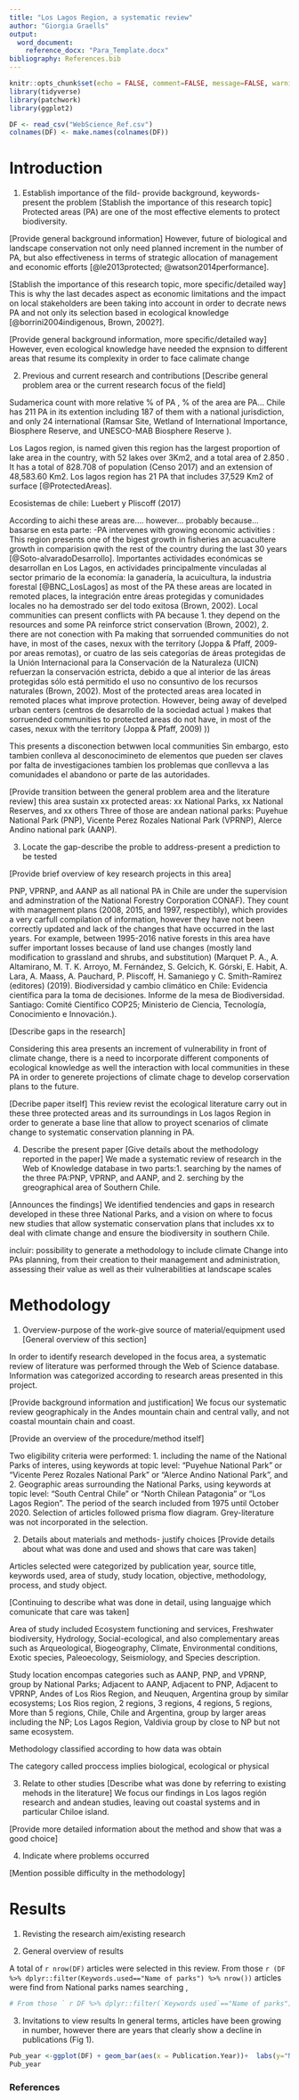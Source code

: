```yaml
---
title: "Los Lagos Region, a systematic review"
author: "Giorgia Graells" 
output:
  word_document:
    reference_docx: "Para_Template.docx"
bibliography: References.bib
---
```


```r
knitr::opts_chunk$set(echo = FALSE, comment=FALSE, message=FALSE, warning=FALSE)
library(tidyverse)
library(patchwork)
library(ggplot2)
```


```r
DF <- read_csv("WebScience_Ref.csv")
colnames(DF) <- make.names(colnames(DF))
```

# Introduction

1. Establish importance of the fild- provide background, keywords- present the problem 
[Stablish the importance of this research topic]
Protected areas (PA) are one of the most effective elements to protect biodiversity. 

[Provide general background information]
However, future of biological and landscape conservation not only need planned increment in the number of PA, but also effectiveness in terms of strategic allocation of management and economic efforts [@le2013protected; @watson2014performance].

[Stablish the importance of this research topic, more specific/detailed way] 
This is why the last decades aspect as economic limitations and the impact on local stakeholders are been taking into account in order to decrate news PA and not only its selection based in ecological knowledge [@borrini2004indigenous, Brown, 2002?].

[Provide general background information, more specific/detailed way]
However, even ecological knowledge have needed the expnsion to different areas that resume its complexity in order to face calimate change


2. Previous and current research and contributions 
[Describe general problem area or the current research focus of the field] 

Sudamerica count with more relative % of PA , %  of the area are PA...
Chile has 211 PA in its extention including 187 of them with a national jurisdiction, 
and only 24 international (Ramsar Site, Wetland of International Importance, Biosphere Reserve, and UNESCO-MAB Biosphere Reserve ). 

Los Lagos region, is named given this region has the largest proportion of lake area in the country, with 52 lakes over 3Km2, and a total area of  	2.850 . It has a total of  828.708 of population (Censo 2017) and an extension of 48,583.60 Km2.
Los lagos region has 21 PA that includes 37,529 Km2 of surface [@ProtectedAreas].


Ecosistemas de chile: Luebert y Pliscoff (2017)

According to aichi these areas are.... 
however...
probably because...
basarse en esta parte:
-PA intervenes with growing economic activities : This region presents one of the bigest growth in fisheries an acuacultere growth in comparision qwith the rest of the country during the last 30 years [@Soto-alvaradoDesarrollo]. Importantes actividades económicas se desarrollan en Los Lagos, en actividades principalmente vinculadas al sector primario de la economía: la ganadería, la acuicultura, la industria forestal [@BNC_LosLagos]
as most of the PA these areas are located in remoted places, 
la integración entre áreas protegidas y comunidades locales no ha demostrado ser del todo exitosa (Brown, 2002).
Local communities can present conflicts with PA because 1. they depend on the resources and some PA reinforce strict conservation (Brown, 2002), 2. there are not conection with Pa making that sorruended communities do not have, in most of the cases, nexux with the territory (Joppa & Pfaff, 2009- por areas remotas), or 
cuatro de las seis categorías de áreas protegidas de la Unión Internacional para la Conservación de la Naturaleza (UICN) refuerzan la conservación estricta, debido a que al interior de las áreas protegidas sólo está permitido el uso no consuntivo de los recursos naturales (Brown, 2002). 
Most of the protected areas area located in remoted places what improve protection. However, being away of develped urban centers (centros de desarrollo de la sociedad actual ) makes that sorruended communities to protected areas do not have, in most of the cases, nexux with the territory (Joppa & Pfaff, 2009) ))

This presents a disconection betwwen local communities
Sin embargo, esto tambien conlleva al desconocimineto de elementos que pueden ser claves por falta de investigaciones
tambien los problemas que conllevva a las comunidades el abandono or parte de las autoridades.
    




[Provide transition between the general problem area and the literature review]
this area sustain xx protected areas: xx National Parks, xx National Reserves, and xx others
Three of those are andean national parks: Puyehue National Park (PNP), Vicente Perez Rozales National Park (VPRNP), Alerce Andino national park (AANP). 



3. Locate the gap-describe the proble to address-present a prediction to be tested 

[Provide brief overview of key research projects in this area]

PNP, VPRNP, and AANP as all national PA in Chile are under the supervision and adminstration of the National Forestry Corporation CONAF). They count with management plans (2008, 2015, and 1997, respectibly), which provides a very carfull compilation of information, however they have not been correctly updated and lack of the changes that have occurred in the last years. For example, between 1995-2016 native forests in this area have suffer important losses because of land use changes (mostly land modification to grassland and shrubs, and substitution) (Marquet P. A., A. Altamirano, M. T. K. Arroyo, M. Fernández, S. Gelcich, K.  Górski,  E.  Habit,  A.  Lara,  A.  Maass,  A.  Pauchard,  P.  Pliscoff,  H.  Samaniego y C. Smith-Ramírez (editores) (2019). Biodiversidad y cambio climático en Chile: Evidencia científica para la toma de decisiones. Informe de   la   mesa   de   Biodiversidad.   Santiago:   Comité   Científico   COP25; Ministerio de Ciencia, Tecnología, Conocimiento e Innovación.).

[Describe gaps in the research] 

Considering this area presents an increment of vulnerability in front of climate change, there is a need to incorporate different components of ecological knowledge as well the interaction with local communities in these PA in order to generete projections of climate chage to develop corservation plans to the future.


[Decribe paper itself]
This review revist the ecological literature carry out in these three protected areas and its surroundings in Los lagos Region in order to generate a base line that allow to proyect scenarios of climate change to systematic conservation planning in PA.

4. Describe the present paper 
[Give details about the methodology reported in the paper]
We made a systematic review of research in the Web of Knowledge database in two parts:1. searching by the names of the three PA:PNP, VPRNP, and AANP, and 2. serching by the greographical area of Southern Chile.

[Announces the findings]
We identified tendencies and gaps in research developed in these three National Parks, and a vision on where to focus new studies that allow systematic conservation plans that includes xx to deal with climate change and ensure the biodiversity in southern Chile.

incluir: possibility to generate a methodology to include climate Change into PAs planning, from their creation to their management and administration, assessing their value as well as their vulnerabilities at landscape scales


# Methodology

1. Overview-purpose of the work-give source of material/equipment used 
[General overview of this section]

In order to identify research developed in the focus area, a systematic review of literature was performed through the Web of Science database. Information was categorized according to research areas presented in this project.

[Provide background information and justification]
We focus our systematic review geographicaly in the Andes mountain chain and central vally, and not coastal mountain chain and coast.




[Provide an overview of the procedure/method itself]

Two eligibility criteria were performed: 1. including the name of the National Parks of interes, using keywords at topic level: "Puyehue National Park" or "Vicente Perez Rozales National Park" or "Alerce Andino National Park", and 2. Geographic areas surrounding the National Parks, using keywords at topic level: "South Central Chile" or "North Chilean Patagonia" or "Los Lagos Region". The period of the search included from 1975 until October 2020. Selection of articles followed prisma flow diagram. Grey-literature was not incorporated in the selection.



2. Details about materials and methods- justify choices 
[Provide details about what was done and used and shows that care was taken] 

Articles selected were categorized by publication year, source title, keywords used, area of study, study location, objective, methodology, process, and study object. 



[Continuing to describe what was done in detail, using languajge which comunicate that care was taken]

Area of study included Ecosystem functioning and services, Freshwater biodiversity, Hydrology, Social-ecological, and also complementary areas such as Arqueological, Biogeography, Climate, Environmental conditions, Exotic species, Paleoecology, Seismiology, and Species description.

Study location encompas categories such as AANP, PNP, and  VPRNP, group by National Parks;  Adjacent to AANP, Adjacent to PNP, Adjacent to VPRNP, Andes of Los Rios Region, and Neuquen, Argentina  group by similar ecosystems; Los Rios region, 2 regions, 3 regions, 4 regions,  5 regions, More than 5 regions, Chile, Chile and Argentina, group by larger areas including the NP; Los Lagos Region, Valdivia group by close to NP but not same ecosystem. 

Methodology classified according to how data was obtain

The category called proccess implies biological, ecological or physical  

3. Relate to other studies 
[Describe what was done by referring to existing mehods in the literature] 
We focus our findings in Los lagos región research and andean studies, leaving out coastal systems and in particular Chiloe island.


[Provide more detailed information about the method and show that was a good choice]

4. Indicate where problems occurred 

[Mention possible difficulty in the methodology]

# Results

1. Revisting the research aim/existing research


2. General overview of results

A total of  `r nrow(DF)` articles were selected in this review. From those `r (DF %>% dplyr::filter(Keywords.used=="Name of parks") %>% nrow())` articles were find from National parks names searching ,

```r
# From those ` r DF %>% dplyr::filter(`Keywords used`=="Name of parks") %>% nrow()` articles were find from National parks names searching and ` r DF %>% dplyr::filter(`Keywords used` =="Close area") %>%  nrow()` articles from searching nearby areas od the parks. 
```

3. Invitations to view results
In general terms, articles have been growing in number, however there are years that clearly show a decline in publications (Fig 1). 


```r
Pub_year <-ggplot(DF) + geom_bar(aes(x = Publication.Year))+  labs(y="Number of articles", x="Publication year")  + theme_classic()+   theme(text=element_text(size=18,  family="Times"))
Pub_year
```

### References